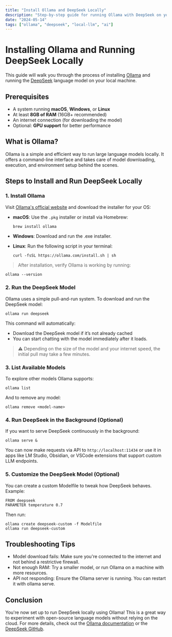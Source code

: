 ```yaml
---
title: "Install Ollama and DeepSeek Locally"
description: "Step-by-step guide for running Ollama with DeepSeek on your local machine"
date: "2024-05-14"
tags: ["ollama", "deepseek", "local-llm", "ai"]
---
```


# Installing Ollama and Running DeepSeek Locally

This guide will walk you through the process of installing [Ollama](https://ollama.com) and running the [DeepSeek](https://github.com/deepseek-ai/DeepSeek-V2) language model on your local machine.

## Prerequisites

- A system running **macOS**, **Windows**, or **Linux**
- At least **8GB of RAM** (16GB+ recommended)
- An internet connection (for downloading the model)
- Optional: **GPU support** for better performance

## What is Ollama?

Ollama is a simple and efficient way to run large language models locally. It offers a command-line interface and takes care of model downloading, execution, and environment setup behind the scenes.

## Steps to Install and Run DeepSeek Locally

### 1. Install Ollama

Visit [Ollama's official website](https://ollama.com/download) and download the installer for your OS:

- **macOS**: Use the `.pkg` installer or install via Homebrew:

  ```bash
  brew install ollama
  ```

- **Windows**: Download and run the .exe installer.

- **Linux**: Run the following script in your terminal:
  ```
  curl -fsSL https://ollama.com/install.sh | sh
  ```

> After installation, verify Ollama is working by running:

```
ollama --version
```

### 2. Run the DeepSeek Model

Ollama uses a simple pull-and-run system. To download and run the DeepSeek model:

```
ollama run deepseek
```

This command will automatically:

- Download the DeepSeek model if it’s not already cached
- You can start chatting with the model immediately after it loads.

> ⚠️ Depending on the size of the model and your internet speed, the initial pull may take a few minutes.

### 3. List Available Models

To explore other models Ollama supports:

```
ollama list
```

And to remove any model:

```
ollama remove <model-name>
```

### 4. Run DeepSeek in the Background (Optional)

If you want to serve DeepSeek continuously in the background:

```
ollama serve &
```

You can now make requests via API to `http://localhost:11434` or use it in apps like LM Studio, Obsidian, or VSCode extensions that support custom LLM endpoints.

### 5. Customize the DeepSeek Model (Optional)

You can create a custom Modelfile to tweak how DeepSeek behaves. Example:

```
FROM deepseek
PARAMETER temperature 0.7
```

Then run:

```
ollama create deepseek-custom -f Modelfile
ollama run deepseek-custom
```

## Troubleshooting Tips

- Model download fails: Make sure you're connected to the internet and not behind a restrictive firewall.
- Not enough RAM: Try a smaller model, or run Ollama on a machine with more resources.
- API not responding: Ensure the Ollama server is running. You can restart it with ollama serve.

## Conclusion

You're now set up to run DeepSeek locally using Ollama! This is a great way to experiment with open-source language models without relying on the cloud. For more details, check out the [Ollama documentation](https://github.com/ollama/ollama/tree/main/docs) or the [DeepSeek GitHub](https://github.com/deepseek-ai).
